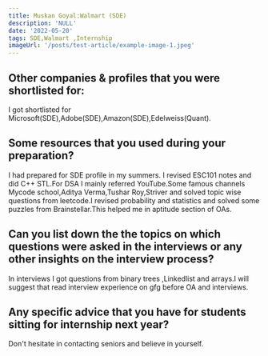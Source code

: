 ```yaml
---
title: Muskan Goyal:Walmart (SDE)
description: 'NULL' 
date: '2022-05-20'
tags: SDE,Walmart ,Internship
imageUrl: '/posts/test-article/example-image-1.jpeg'
---
```


## Other companies & profiles that you were shortlisted for:
I got shortlisted for Microsoft(SDE),Adobe(SDE),Amazon(SDE),Edelweiss(Quant).

## Some resources that you used during your preparation?
I had prepared for SDE profile in my summers.
I revised ESC101 notes and did C++ STL.For DSA I mainly referred YouTube.Some famous channels Mycode school,Aditya Verma,Tushar Roy,Striver and solved topic wise questions from leetcode.I revised probability and statistics and solved some puzzles from Brainstellar.This helped me in aptitude section of OAs.

## Can you list down the the topics on which questions were asked in the interviews or any other insights on the interview process?
In interviews I got questions from binary trees ,Linkedlist and arrays.I will suggest that read interview experience on gfg before OA and interviews.
## Any specific advice that you have for students sitting for internship next year?
Don't hesitate in contacting seniors and believe in yourself.

